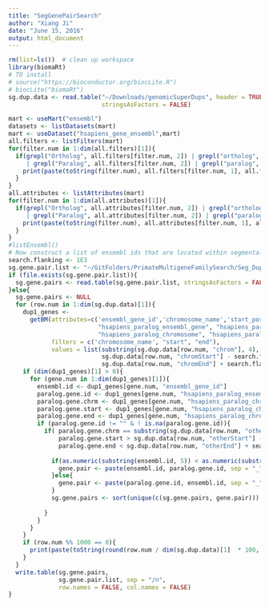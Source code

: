 ```yaml
---
title: "SegGenePairSearch"
author: "Xiang Ji"
date: "June 15, 2016"
output: html_document
---
```


```r
rm(list=ls())  # clean up workspace
library(biomaRt)
# TO install
# source("https://bioconductor.org/biocLite.R")
# biocLite("biomaRt")
sg.dup.data <- read.table("~/Downloads/genomicSuperDups", header = TRUE, 
                          stringsAsFactors = FALSE)

mart <- useMart("ensembl")
datasets <- listDatasets(mart)
mart <- useDataset("hsapiens_gene_ensembl",mart)
all.filters <- listFilters(mart)
for(filter.num in 1:dim(all.filters)[1]){
  if(grepl("Ortholog", all.filters[filter.num, 2]) | grepl("ortholog", all.filters[filter.num, 2])
     | grepl("Paralog", all.filters[filter.num, 2]) | grepl("paralog", all.filters[filter.num, 2])){
    print(paste(toString(filter.num), all.filters[filter.num, 1], all.filters[filter.num, 2]))
  }
}
all.attributes <- listAttributes(mart)
for(filter.num in 1:dim(all.attributes)[1]){
  if(grepl("Ortholog", all.attributes[filter.num, 2]) | grepl("ortholog", all.attributes[filter.num, 2])
     | grepl("Paralog", all.attributes[filter.num, 2]) | grepl("paralog", all.attributes[filter.num, 2])){
    print(paste(toString(filter.num), all.attributes[filter.num, 1], all.attributes[filter.num, 2]))
  }
}
#listEnsembl()
# Now construct a list of ensembl ids that are located within segmental duplication regions
search.flanking <- 1E3
sg.gene.pair.list <- "~/GitFolders/PrimateMultigeneFamilySearch/Seg_Dup_Gene_Pairs.txt"
if (file.exists(sg.gene.pair.list)){
  sg.gene.pairs <- read.table(sg.gene.pair.list, stringsAsFactors = FALSE)[, 1]
}else{
  sg.gene.pairs <- NULL
  for (row.num in 1:dim(sg.dup.data)[1]){
    dup1_genes <- 
      getBM(attributes=c('ensembl_gene_id','chromosome_name','start_position','end_position', 
                         "hsapiens_paralog_ensembl_gene", "hsapiens_paralog_associated_gene_name", 
                         "hsapiens_paralog_chromosome", "hsapiens_paralog_chrom_start", "hsapiens_paralog_chrom_end"), 
            filters = c('chromosome_name', "start", "end"), 
            values = list(substring(sg.dup.data[row.num, "chrom"], 4), 
                          sg.dup.data[row.num, "chromStart"] - search.flanking, 
                          sg.dup.data[row.num, "chromEnd"] + search.flanking), mart = mart)
    if (dim(dup1_genes)[1] > 0){
      for (gene.num in 1:dim(dup1_genes)[1]){
        ensembl.id <- dup1_genes[gene.num, "ensembl_gene_id"]
        paralog.gene.id <- dup1_genes[gene.num, "hsapiens_paralog_ensembl_gene"]
        paralog.gene.chrm <- dup1_genes[gene.num, "hsapiens_paralog_chromosome"]
        paralog.gene.start <- dup1_genes[gene.num, "hsapiens_paralog_chrom_start"]
        paralog.gene.end <- dup1_genes[gene.num, "hsapiens_paralog_chrom_end"]
        if (paralog.gene.id != "" & ! is.na(paralog.gene.id)){
          if( paralog.gene.chrm == substring(sg.dup.data[row.num, "otherChrom"], 4) & 
              paralog.gene.start > sg.dup.data[row.num, "otherStart"] - search.flanking &
              paralog.gene.end < sg.dup.data[row.num, "otherEnd"] + search.flanking){
            
            if(as.numeric(substring(ensembl.id, 5)) < as.numeric(substring(paralog.gene.id, 5))){
              gene.pair <- paste(ensembl.id, paralog.gene.id, sep = "_")
            }else{
              gene.pair <- paste(paralog.gene.id, ensembl.id, sep = "_")
            }
            sg.gene.pairs <- sort(unique(c(sg.gene.pairs, gene.pair)))
            
          }
        }
      }
    }
    if (row.num %% 1000 == 0){
      print(paste(toString(round(row.num / dim(sg.dup.data)[1]  * 100, 2)), "%", sep = ""))
    }
  }
  write.table(sg.gene.pairs, 
              sg.gene.pair.list, sep = "/n", 
              row.names = FALSE, col.names = FALSE)
}



```

